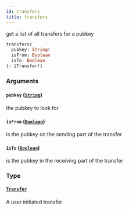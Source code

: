 ```yaml
---
id: transfers
title: transfers
---
```



get a list of all transfers for a pubkey

```graphql
transfers(
  pubkey: String!
  isFrom: Boolean
  isTo: Boolean
): [Transfer!]
```


### Arguments

#### `pubkey` ([`String`](/docs/testnet/graphql/scalars/string))

the pubkey to look for


#### `isFrom` ([`Boolean`](/docs/testnet/graphql/scalars/boolean))

is the pubkey on the sending part of the transfer


#### `isTo` ([`Boolean`](/docs/testnet/graphql/scalars/boolean))

is the pubkey in the receiving part of the transfer


### Type

#### [`Transfer`](/docs/testnet/graphql/objects/transfer) 

A user initiated transfer




